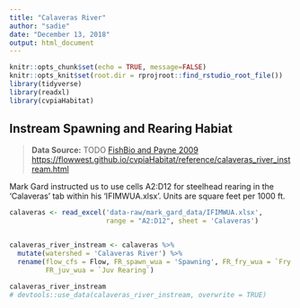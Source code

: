 ```yaml
---
title: "Calaveras River"
author: "sadie"
date: "December 13, 2018"
output: html_document
---
```


```r
knitr::opts_chunk$set(echo = TRUE, message=FALSE)
knitr::opts_knit$set(root.dir = rprojroot::find_rstudio_root_file())
library(tidyverse)
library(readxl)
library(cvpiaHabitat)
```

## Instream Spawning and Rearing Habiat

> **Data Source:**   TODO
> [FishBio and Payne 2009](https://s3-us-west-2.amazonaws.com/cvpiahabitat-r-package/cvpia-sit-model-inputs/FishBio_Payne2009_CalaverasInstreamFlowStudy.pdf)
> <https://flowwest.github.io/cvpiaHabitat/reference/calaveras_river_instream.html>

Mark Gard instructed us to use cells A2:D12 for steelhead rearing in the 'Calaveras' tab within his 'IFIMWUA.xlsx'. Units are square feet per 1000 ft.

```r

calaveras <- read_excel('data-raw/mark_gard_data/IFIMWUA.xlsx', 
                        range = "A2:D12", sheet = 'Calaveras') 


calaveras_river_instream <- calaveras %>% 
  mutate(watershed = 'Calaveras River') %>% 
  rename(flow_cfs = Flow, FR_spawn_wua = 'Spawning', FR_fry_wua = `Fry Rearing`,
         FR_juv_wua = `Juv Rearing`)

calaveras_river_instream
# devtools::use_data(calaveras_river_instream, overwrite = TRUE)
```

